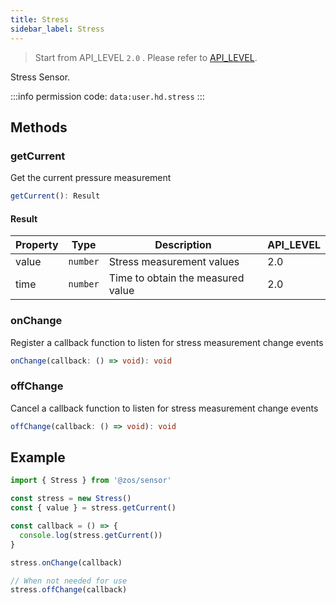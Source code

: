 ```yaml
---
title: Stress
sidebar_label: Stress
---
```


> Start from API_LEVEL `2.0` . Please refer to [API_LEVEL](../../../../guides/framework/device/compatibility.md).

Stress Sensor.

:::info
permission code: `data:user.hd.stress`
:::

## Methods

### getCurrent

Get the current pressure measurement

```ts
getCurrent(): Result
```

#### Result

| Property | Type                | Description                       | API_LEVEL |
| -------- | ------------------- | --------------------------------- | --------- |
| value    | <code>number</code> | Stress measurement values         | 2.0       |
| time     | <code>number</code> | Time to obtain the measured value | 2.0       |

### onChange

Register a callback function to listen for stress measurement change events

```ts
onChange(callback: () => void): void
```

### offChange

Cancel a callback function to listen for stress measurement change events

```ts
offChange(callback: () => void): void
```

## Example

```js
import { Stress } from '@zos/sensor'

const stress = new Stress()
const { value } = stress.getCurrent()

const callback = () => {
  console.log(stress.getCurrent())
}

stress.onChange(callback)

// When not needed for use
stress.offChange(callback)
```
